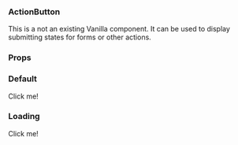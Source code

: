 
<Meta title="ActionButton" component={ActionButton} decorators={[withKnobs]} />

### ActionButton

This is a not an existing Vanilla component. It can be used to display submitting states for forms or other actions.

### Props

<ArgsTable of={ActionButton} />

### Default

<Canvas>
  <Story name="Default">
    <ActionButton appearance="positive">Click me!</ActionButton>
  </Story>
</Canvas>

### Loading

<Canvas>
  <Story name="Loading">
    <ActionButton appearance="positive" loading>
      Click me!
    </ActionButton>
  </Story>
</Canvas>
